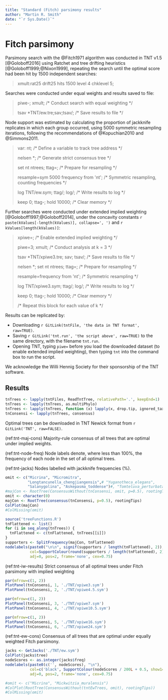 ```yaml
---
title: "Standard (Fitch) parsimony results"
author: "Martin R. Smith"
date: "`r Sys.Date()`"
---
```


# Fitch parsimony {#fitch}

Parsimony search with the @Fitch1971 algorithm was conducted in TNT v1.5 [@Goloboff2016] using Ratchet and tree drifting heuristics [@Goloboff1999;@Nixon1999], repeating the search until the optimal score had been hit by 1500 independent searches:

> xmult:rat25 drift25 hits 1500 level 4 chklevel 5;

Searches were conducted under equal weights and results saved to file:

> piwe-; xmult; <span class="comment">/&#42; Conduct search with equal weighting &#42;/</span>
>
> tsav &#42;TNT/ew.tre;sav;tsav/; <span class="comment">/&#42; Save results to file &#42;/</span>
>

Node support was estimated by calculating the proportion of jackknife replicates in which each group occurred, using 5000 symmetric resampling iterations, following the recommendations of @Kopuchian2010 and @Simmons2011.

> var: nt; <span class="comment">/&#42; Define a variable to track tree address &#42;/</span>
>
> nelsen *; <span class="comment">/&#42; Generate strict consensus tree &#42;/</span>
>
> set nt ntrees; ttag=; <span class="comment">/&#42; Prepare for resampling &#42;/</span>
>
> resample=sym 5000 frequency from &#39;nt&#39;; <span class="comment">/&#42; Symmetric resampling, counting frequencies &#42;/</span>
>
> log TNT/ew.sym; ttag/; log/; <span class="comment">/&#42; Write results to log &#42;/</span>
>
> keep 0; ttag-; hold 10000; <span class="comment">/&#42; Clear memory &#42;/</span>

Further searches were conducted under extended implied weighting [@Goloboff1997;@Goloboff2014], under the concavity constants `r paste(kValues[-length(kValues)], collapse=', ')` and `r kValues[length(kValues)]`:

> xpiwe=; <span class="comment">/&#42; Enable extended implied weighting &#42;/</span>
>
> piwe=3; xmult; <span class="comment">/&#42; Conduct analysis at k = 3 &#42;/</span>
>
> tsav &#42;TNT/xpiwe3.tre; sav; tsav/; <span class="comment">/&#42; Save results to file &#42;/</span>
>
> nelsen *; set nt ntrees; ttag=; <span class="comment">/&#42; Prepare for resampling &#42;/</span>
>
> resample=frequency from &#39;nt&#39;; <span class="comment">/&#42; Symmetric resampling &#42;/</span>
>
> log TNT/xpiwe3.sym; ttag/; log/; <span class="comment">/&#42; Write results to log &#42;/</span>
> 
> keep 0; ttag-; hold 10000; <span class="comment">/&#42; Clear memory &#42;/</span>
>
> <span class="comment">/&#42; Repeat this block for each value of k &#42;/</span>

Results can be replicated by:

- Downloading `r GitLink(tntFile, 'the data in TNT format', raw=TRUE)`.
- Saving `r GitLink('tnt.run', 'the script above', raw=TRUE)` to the same directory, with the filename `tnt.run`.
- Opening TNT, typing `piwe=` before you load the downloaded dataset (to enable extended implied weighting), then typing `tnt` into the command box to run the script.

We acknowledge the Willi Hennig Society for their sponsorship of the TNT software.

## Results

```R
tnTrees <- lapply(tntFiles, ReadTntTree, relativePath='.', keepEnd=1)
tnTrees <- lapply(tnTrees, as.multiPhylo)
tnTrees <- lapply(tnTrees, function (x) lapply(x, drop.tip, ignored_taxa))
tnConsensi <- lapply(tnTrees, consensus)
```

Optimal trees can be downloaded in TNT Newick format from `r GitLink('TNT', raw=FALSE)`.

(ref:tnt-maj-cons) Majority-rule consensus of all trees that are optimal under implied weights.

(ref:tnt-node-freq) Node labels denote, where less than 100%, the frequency of each node in the set of all optimal trees.

(ref:tnt-jacks) Nodes labelled with jackknife frequencies (%).

```R
omit <- c("Micrina", "Micromitra",
          "Longtancunella_chengjiangensis",# "Yuganotheca_elegans",
          "Salanygolina", "Askepasma_toddense")#, "Tomteluva_perturbata")
#majCon <- RootTree(ConsensusWithout(tnConsensi, omit, p=0.5), rootingTips)
omit <- character(0)
majCon <- RootTree(consensus(tnConsensi, p=0.5), rootingTips)
ColPlot(majCon)
#ColMissing(omit)

source('treeFunctions.R')
tnFlattened <- list()
for (i in seq_along(tnTrees)) {
  tnFlattened <- c(tnFlattened, tnTrees[[i]])
}
supporters <- SplitFrequency(majCon, tnFlattened)
nodelabels(paste0("\n\n", signif(supporters / length(tnFlattened), 2)),
           col=SupportColour(round(supporters / length(tnFlattened), 2), show1=FALSE),
           adj=0, pos=2, frame='none', cex=0.75)
```

(ref:tnt-iw-results) Strict consensus of all optimal trees under Fitch parsimony with implied weighting


```R
par(mfrow=c(1, 2))
PlotPanel(tnConsensi, 1, './TNT/xpiwe3.sym')
PlotPanel(tnConsensi, 2, './TNT/xpiwe4.5.sym')
```

```R
par(mfrow=c(1, 2))
PlotPanel(tnConsensi, 3, './TNT/xpiwe7.sym')
PlotPanel(tnConsensi, 4, './TNT/xpiwe10.5.sym')
```
```R
par(mfrow=c(1, 2))
PlotPanel(tnConsensi, 5, './TNT/xpiwe16.sym')
PlotPanel(tnConsensi, 6, './TNT/xpiwe24.sym')
```

<!--### Consensus of all IW trees, without wildcards

Even with the anomalous results at $k = 4.5$, the essential relationships between most taxa are recovered under all weighting situations:

```R
#omit <- c('Clupeafumosus_socialis', 'Micrina', 'Mickwitzia_muralensis', 'Paterimitra', 'Heliomedusa_orienta', 'Tomteluva_perturbata', 'Yuganotheca_elegans', 'Salanygolina', 'Gasconsia', 'Mummpikia_nuda')
omit <- c("none")
ColPlot(ConsensusWithout(tnConsensi, omit))
ColMissing(omit)
```
-->
\newpage

(ref:tnt-ew-cons) Consensus of all trees that are optimal under equally weighted Fitch parsimony.  

```R
jacks <- GetJacks('./TNT/ew.sym')
ColPlot(jacks$tree)
nodeScores <- as.integer(jacks$freq)
nodelabels(paste0(c('', nodeScores), "\n"),
           col=c('black', SupportColour(nodeScores / 200L + 0.5, show1=FALSE)),
           adj=0, pos=2, frame='none', cex=0.75)

#omit <- c("Micrina", "Mickwitzia_muralensis")
#ColPlot(RootTree(ConsensusWithout(tntEwTrees, omit), rootingTips))
#ColMissing(omit)
```
